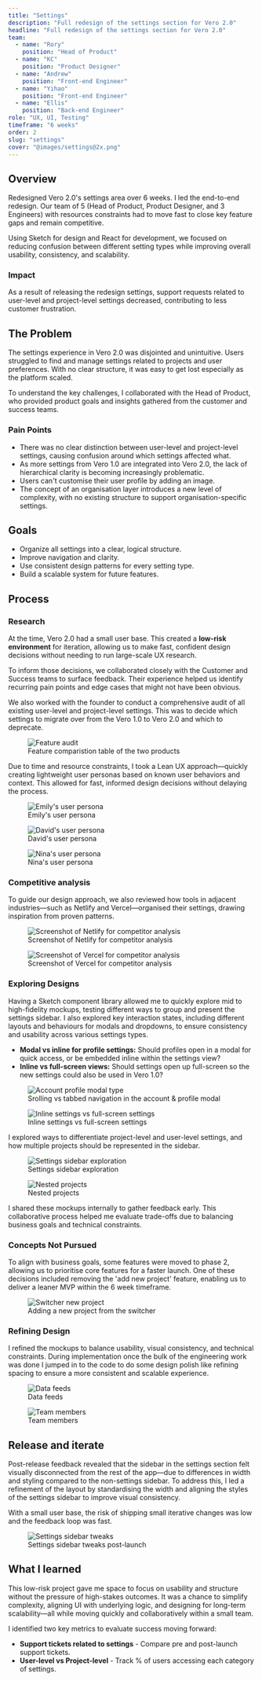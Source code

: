 ```yaml
---
title: "Settings"
description: "Full redesign of the settings section for Vero 2.0"
headline: "Full redesign of the settings section for Vero 2.0"
team:
  - name: "Rory"
    position: "Head of Product"
  - name: "KC"
    position: "Product Designer"
  - name: "Andrew"
    position: "Front-end Engineer"
  - name: "Yihao"
    position: "Front-end Engineer"
  - name: "Ellis"
    position: "Back-end Engineer"
role: "UX, UI, Testing"
timeframe: "6 weeks"
order: 2
slug: "settings"
cover: "@images/settings@2x.png"
---
```



## Overview

Redesigned Vero 2.0's settings area over 6 weeks. I led the end-to-end redesign. Our team of 5 (Head of Product, Product Designer, and 3 Engineers) with resources constraints had to move fast to close key feature gaps and remain competitive.

Using Sketch for design and React for development, we focused on reducing confusion between different setting types while improving overall usability, consistency, and scalability.

### Impact

As a result of releasing the redesign settings, support requests related to user-level and project-level settings decreased, contributing to less customer frustration.

## The Problem

The settings experience in Vero 2.0 was disjointed and unintuitive. Users struggled to find and manage settings related to projects and user preferences. With no clear structure, it was easy to get lost especially as the platform scaled.

To understand the key challenges, I collaborated with the Head of Product, who provided product goals and insights gathered from the customer and success teams.

### Pain Points

- There was no clear distinction between user-level and project-level settings, causing confusion
  around which settings affected what.
- As more settings from Vero 1.0 are integrated into Vero 2.0, the lack of hierarchical
  clarity is becoming increasingly problematic.
- Users can't customise their user profile by adding an image.
- The concept of an organisation layer introduces a new level of complexity, with
  no existing structure to support organisation-specific settings.

## Goals

- Organize all settings into a clear, logical structure.
- Improve navigation and clarity.
- Use consistent design patterns for every setting type.
- Build a scalable system for future features.

## Process

### Research

At the time, Vero 2.0 had a small user base. This created a **low-risk environment** for iteration, allowing us to make fast, confident design decisions without needing to run large-scale UX research.

To inform those decisions, we collaborated closely with the Customer and Success teams to surface feedback. Their experience helped us identify recurring pain points and edge cases that might not have been obvious.

We also worked with the founder to conduct a comprehensive audit of all existing user-level and project-level settings. This was to decide which settings to migrate over from the Vero 1.0 to Vero 2.0 and which to deprecate.

<figure>
  <Image
    class="rounded-4xl bg-cyan-100"
    src={featureAuditImage}
    alt="Feature audit"
  />
  <figcaption>Feature comparistion table of the two products</figcaption>
</figure>

Due to time and resource constraints, I took a Lean UX approach—quickly creating
lightweight user personas based on known user behaviors and context. This allowed for
fast, informed design decisions without delaying the process.

<figure>
  <Image
    class="rounded-4xl"
    src={emilyPersonaImage}
    densities={[1, 2]}
    alt="Emily's user persona"
  />
  <figcaption>Emily's user persona</figcaption>
</figure>

<figure>
  <Image
    class="rounded-4xl"
    src={davidPersonaImage}
    densities={[1, 2]}
    alt="David's user persona"
/>

  <figcaption>David's user persona</figcaption>
</figure>

<figure>
  <Image
    class="rounded-4xl"
    src={ninaPersonaImage}
    densities={[1, 2]}
    alt="Nina's user persona"
  />
  <figcaption>Nina's user persona</figcaption>
</figure>

### Competitive analysis

To guide our design approach, we also reviewed how tools in adjacent
industries—such as Netlify and Vercel—organised their settings, drawing
inspiration from proven patterns.

<div class="grid grid-cols-2 gap-10">
  <figure class="!my-0">
    <Image
      class="rounded-3xl outline outline-black/5"
      src={netlifyImage}
      alt="Screenshot of Netlify for competitor analysis"
    />
    <figcaption>Screenshot of Netlify for competitor analysis</figcaption>
  </figure>
  <figure class="!my-0">
    <Image
      class="rounded-3xl outline outline-black/5"
      src={vercelImage}
      alt="Screenshot of Vercel for competitor analysis"
    />
    <figcaption>Screenshot of Vercel for competitor analysis</figcaption>
  </figure>
</div>

### Exploring Designs

Having a Sketch component library allowed me to quickly explore mid to high-fidelity mockups, testing different ways to group and present the settings sidebar. I also explored key interaction states, including different layouts and behaviours for modals and dropdowns, to ensure consistency and usability across various settings types.

- **Modal vs inline for profile settings:** Should profiles open in a modal for quick access, or be
  embedded inline within the settings view?
- **Inline vs full-screen views:** Should settings open up full-screen so the new settings could also be used in Vero 1.0?

<figure>
  <Image
    class="rounded-4xl bg-cyan-100"
    src={accountProfileModalTypeImage}
    alt="Account profile modal type"
  />
  <figcaption>
    Srolling vs tabbed navigation in the account & profile modal
  </figcaption>
</figure>

<figure>
  <Image
    class="rounded-4xl bg-cyan-100"
    src={inlineFullScreenImage}
    alt="Inline settings vs full-screen settings"
  />
  <figcaption>Inline settings vs full-screen settings</figcaption>
</figure>

I explored ways to differentiate project-level and user-level settings, and how
multiple projects should be represented in the sidebar.

<div class="grid grid-cols-1 gap-8 md:grid-cols-3 md:gap-10">
  <figure class="col-span-1 !my-0 md:col-span-2">
    <Image
      class="rounded-3xl bg-cyan-100"
      src={settingsSidebarsImage}
      alt="Settings sidebar exploration"
    />
    <figcaption>Settings sidebar exploration</figcaption>
  </figure>
  <figure class="col-span-1 !my-0">
    <Image
      class="rounded-3xl bg-cyan-100"
      src={nestedProjectsImage}
      alt="Nested projects"
    />
    <figcaption>Nested projects</figcaption>
  </figure>
</div>

I shared these mockups internally to gather feedback early. This collaborative process helped me evaluate trade-offs due to balancing business goals and technical constraints.

### Concepts Not Pursued

To align with business goals, some features were moved to phase 2, allowing us to prioritise core features for a faster launch. One of these decisions included removing the 'add new project' feature, enabling us to deliver a leaner MVP within the 6 week timeframe.

<figure>
  <Image
    class="rounded-4xl bg-cyan-100"
    src={switcherNewProjectImage}
    alt="Switcher new project"
  />
  <figcaption>Adding a new project from the switcher</figcaption>
</figure>

### Refining Design

I refined the mockups to balance usability, visual consistency, and technical constraints. During implementation once the bulk of the engineering work was done I jumped in to the code to do some design polish like refining spacing to ensure a more consistent and scalable experience.

<div class="grid grid-cols-1 gap-8 md:grid-cols-3 md:gap-10">
  <figure class="col-span-1">
    <Image
      class="!my-0 rounded-3xl bg-cyan-100"
      src={dataFeedsImage}
      alt="Data feeds"
    />
    <figcaption>Data feeds</figcaption>
  </figure>
  <figure class="col-span-1 md:col-span-2">
    <Image
      class="!my-0 rounded-3xl bg-cyan-100"
      src={teamMembersImage}
      alt="Team members"
    />
    <figcaption>Team members</figcaption>
  </figure>
</div>

## Release and iterate

Post-release feedback revealed that the sidebar in the settings section felt visually disconnected from the rest of the app—due to differences in width and styling compared to the non-settings sidebar. To address this, I led a refinement of the layout by standardising the width and
aligning the styles of the settings sidebar to improve visual consistency.

With a small user base, the risk of shipping small iterative changes was low and the feedback loop was fast.

<figure>
  <Image
    class="rounded-4xl bg-cyan-100"
    src={settingsSidebarTweaksImage}
    alt="Settings sidebar tweaks"
  />
  <figcaption>Settings sidebar tweaks post-launch</figcaption>
</figure>

## What I learned

This low-risk project gave me space to focus on usability and structure without the pressure of high-stakes outcomes. It was a chance to simplify complexity, aligning UI with underlying logic, and designing for long-term scalability—all while moving quickly and collaboratively within a small team.

I identified two key metrics to evaluate success moving forward:

- **Support tickets related to settings** - Compare pre and post-launch support tickets.
- **User-level vs Project-level** - Track % of users accessing each category of settings.
